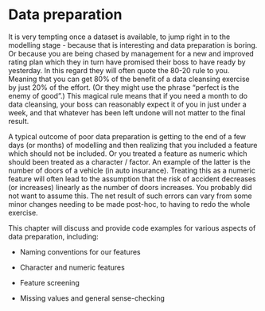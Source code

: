 # Data preparation

It is very tempting once a dataset is available, to jump right in to the modelling stage - because that is interesting and data preparation is boring. Or because you are being chased by management for a new and improved rating plan which they in turn have promised their boss to have ready by yesterday. In this regard they will often quote the 80-20 rule to you. Meaning that you can get 80% of the benefit of a data cleansing exercise by just 20% of the effort. (Or they might use the phrase "perfect is the enemy of good".) This magical rule means that if you need a month to do data cleansing, your boss can reasonably expect it of you in just under a week, and that whatever has been left undone will not matter to the final result.

A typical outcome of poor data preparation is getting to the end of a few days (or months) of modelling and then realizing that you included a feature which should not be included. Or you treated a feature as numeric which should been treated as a character / factor. An example of the latter is the number of doors of a vehicle (in auto insurance). Treating this as a numeric feature will often lead to the assumption that the risk of accident decreases (or increases) linearly as the number of doors increases. You probably did not want to assume this. The net result of such errors can vary from some minor changes needing to be made post-hoc, to having to redo the whole exercise.

This chapter will discuss and provide code examples for various aspects of data preparation, including:

-   Naming conventions for our features

-   Character and numeric features

-   Feature screening

-   Missing values and general sense-checking
